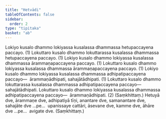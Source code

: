 ```yaml
---
title: "Hetvādi"
tableOfContents: false
sidebar:
  order: 2
type: "tipitaka"
basket: "ab"
---
```



<DynamicBreadcrumb />

<Division number="46">

<Paragraph number="1558">
Lokiyo kusalo dhammo lokiyassa kusalassa dhammassa hetupaccayena paccayo. (1)
</Paragraph>

<Paragraph number="1559">
Lokuttaro kusalo dhammo lokuttarassa kusalassa dhammassa hetupaccayena paccayo. (1)
</Paragraph>

<Paragraph number="1560">
Lokiyo kusalo dhammo lokiyassa kusalassa dhammassa ārammaṇapaccayena paccayo. (1)
</Paragraph>

<Paragraph number="1561">
Lokuttaro kusalo dhammo lokiyassa kusalassa dhammassa ārammaṇapaccayena paccayo. (1)
</Paragraph>

<Paragraph number="1562">
Lokiyo kusalo dhammo lokiyassa kusalassa dhammassa adhipatipaccayena paccayo—  ārammaṇādhipati, sahajātādhipati. (1)
</Paragraph>

<Paragraph number="1563">
Lokuttaro kusalo dhammo lokuttarassa kusalassa dhammassa adhipatipaccayena paccayo—  sahajātādhipati. Lokuttaro kusalo dhammo lokiyassa kusalassa dhammassa adhipatipaccayena paccayo—  ārammaṇādhipati. (2) (Saṃkhittaṃ.)
</Paragraph>

</Division>
<Division number="47">

<Paragraph number="1564">
Hetuyā dve, ārammaṇe dve, adhipatiyā tīṇi, anantare dve, samanantare dve, sahajāte dve …pe…  upanissaye cattāri, āsevane dve, kamme dve, āhāre dve …pe…  avigate dve. (Saṃkhittaṃ.)
</Paragraph>
</Division>